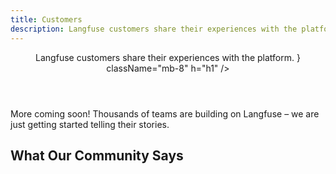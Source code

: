 ```yaml
---
title: Customers
description: Langfuse customers share their experiences with the platform.
---
```



<div className="mx-auto max-w-7xl sm:px-7 xl:px-10">
  <div className="flex flex-col items-center content-center text-center my-10">
    <Header
      title="Customer Stories"
      description={
        <>Langfuse customers share their experiences with the platform.</>
      }
      className="mb-8"
      h="h1"
    />
    
  </div>
  <CustomerIndex path="/customers" />
  <div className="text-center text-gray-500 dark:text-gray-400 mt-8">
    More coming soon! Thousands of teams are building on Langfuse – we are just getting started telling their stories.
  </div>
  
  <div className="mt-24">
  <h2 className="text-3xl text-center font-mono font-bold text-foreground mb-10">
    What Our Community Says
  </h2>
  <TestimonialsGrid />
  </div>  
  <div className="mt-10">
    <CustomerStoryCTA />
  </div>
</div>

